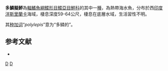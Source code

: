 {{Speciesbox
| status = NE
| status_system = IUCN3.1
| genus = Parabothus
| species = polylepis
| authority = [[Alcock|Alcock]], 1889
| synonyms = *''Arnoglossus polylepis'' <small>Alcock, 1889</small>
}}

'''多鱗擬鮃'''為[[輻鰭魚綱|輻鰭魚綱]][[鰈形目|鰈形目]][[鰈亞目|鰈亞目]][[鮃科|鮃科]]的其中一[[種|種]]，為熱帶海水魚，分布於西[[印度洋|印度洋]][[斯里蘭卡|斯里蘭卡]]海域，棲息深度59-64公尺，棲息在底層水域，生活習性不明。

其[[种加词|种加词]]“''polylepis''”意为“多鳞的”。

==参考文献==
*{{FishBase_species|genus=Parabothus|species=polylepis|year=2014|month=4}}

{{Taxonbar|from=Q2314994}}

[[Category:擬鮃屬|D]]
[[Category:1889年描述的鱼类|D]]


{{魚類小作品}}
